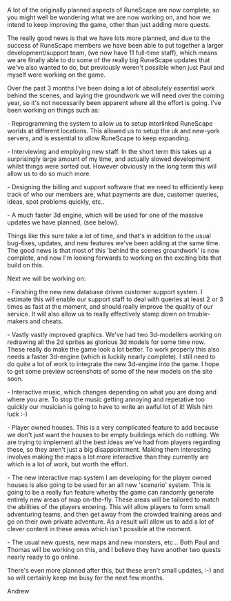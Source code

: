 {{Update|date = 11 June 2002}}

A lot of the originally planned aspects of RuneScape are now complete, so you might well be wondering what we are now working on, and how we intend to keep improving the game, other than just adding more quests. 

The really good news is that we have lots more planned, and due to the success of RuneScape members we have been able to put together a larger development/support team, (we now have 11 full-time staff), which means we are finally able to do some of the really big RuneScape updates that we've also wanted to do, but previously weren't possible when just Paul and myself were working on the game. 

Over the past 3 months I've been doing a lot of absolutely essential work behind the scenes, and laying the groundwork we will need over the coming year, so it's not necessarily been apparent where all the effort is going. I've been working on things such as: 

- Reprogramming the system to allow us to setup interlinked RuneScape worlds at different locations. This allowed us to setup the uk and new-york servers, and is essential to allow RuneScape to keep expanding. 

- Interviewing and employing new staff. In the short term this takes up a surprisingly large amount of my time, and actually slowed development whilst things were sorted out. However obviously in the long term this will allow us to do so much more. 

- Designing the billing and support software that we need to efficiently keep track of who our members are, what payments are due, customer queries, ideas, spot problems quickly, etc.. 

- A much faster 3d engine, which will be used for one of the massive updates we have planned, (see below). 

Things like this sure take a lot of time, and that's in addition to the usual bug-fixes, updates, and new features we've been adding at the same time. The good news is that most of this 'behind the scenes groundwork' is now complete, and now I'm looking forwards to working on the exciting bits that build on this. 

Next we will be working on: 

- Finishing the new new database driven customer support system. I estimate this will enable our support staff to deal with queries at least 2 or 3 times as fast at the moment, and should really improve the quality of our service. It will also allow us to really effectively stamp down on trouble-makers and cheats. 

- Vastly vastly improved graphics. We've had two 3d-modellers working on redrawing all the 2d sprites as glorious 3d models for some time now. These really do make the game look a lot better. To work properly this also needs a faster 3d-engine (which is luckily nearly complete). I still need to do quite a lot of work to integrate the new 3d-engine into the game. I hope to get some preview screenshots of some of the new models on the site soon. 

- Interactive music, which changes depending on what you are doing and where you are. To stop the music getting annoying and repetative too quickly our musician is going to have to write an awful lot of it! Wish him luck :-) 

- Player owned houses. This is a very complicated feature to add because we don't just want the houses to be empty buildings which do nothing. We are trying to implement all the best ideas we've had from players regarding these, so they aren't just a big disappointment. Making them interesting involves making the maps a lot more interactive than they currently are which is a lot of work, but worth the effort. 

- The new interactive map system I am developing for the player owned houses is also going to be used for an all new 'scenario' system. This is going to be a really fun feature wherby the game can randomly generate entirely new areas of map on-the-fly. These areas will be tailored to match the abilities of the players entering. This will allow players to form small adventuring teams, and then get away from the crowded training areas and go on their own private adventure. As a result will allow us to add a lot of clever content in these areas which isn't possible at the moment. 

- The usual new quests, new maps and new monsters, etc... Both Paul and Thomas will be working on this, and I believe they have another two quests nearly ready to go online. 

There's even more planned after this, but these aren't small updates, :-) and so will certainly keep me busy for the next few months. 

Andrew

[[Category:Updates|{{PAGENAME}}]]
